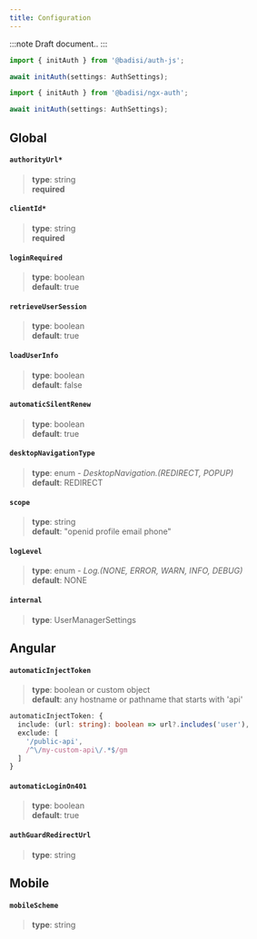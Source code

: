 ```yaml
---
title: Configuration
---
```




:::note
Draft document..
:::
<br/>

<Tabs>
<TabItem value="auth-js" label="VanillaJS" default>

```js
import { initAuth } from '@badisi/auth-js';

await initAuth(settings: AuthSettings);
```

</TabItem>
<TabItem value="ngx-auth" label="Angular">

```ts
import { initAuth } from '@badisi/ngx-auth';

await initAuth(settings: AuthSettings);
```

</TabItem>
</Tabs>


## Global

#### `authorityUrl*`
> **type**: string<br/>
> **required**

#### `clientId*`
> **type**: string<br/>
> **required**

#### `loginRequired`
> **type**: boolean<br/>
> **default**: true

#### `retrieveUserSession`
> **type**: boolean<br/>
> **default**: true

#### `loadUserInfo`
> **type**: boolean<br/>
> **default**: false

#### `automaticSilentRenew`
> **type**: boolean<br/>
> **default**: true

#### `desktopNavigationType`
> **type**: enum - *DesktopNavigation.(REDIRECT, POPUP)*<br/>
> **default**: REDIRECT

#### `scope`
> **type**: string<br/>
> **default**: "openid profile email phone"

#### `logLevel`
> **type**: enum - *Log.(NONE, ERROR, WARN, INFO, DEBUG)*<br/>
> **default**: NONE

#### `internal`
> **type**: UserManagerSettings<br/>


## Angular

#### `automaticInjectToken`
> **type**: boolean or custom object<br/>
> **default**: any hostname or pathname that starts with 'api'

```ts title="Custom object example"
automaticInjectToken: {
  include: (url: string): boolean => url?.includes('user'),
  exclude: [
    '/public-api',
    /^\/my-custom-api\/.*$/gm
  ]
}
```

#### `automaticLoginOn401`
> **type**: boolean<br/>
> **default**: true

#### `authGuardRedirectUrl`
> **type**: string<br/>


## Mobile

#### `mobileScheme`
> **type**: string<br/>
